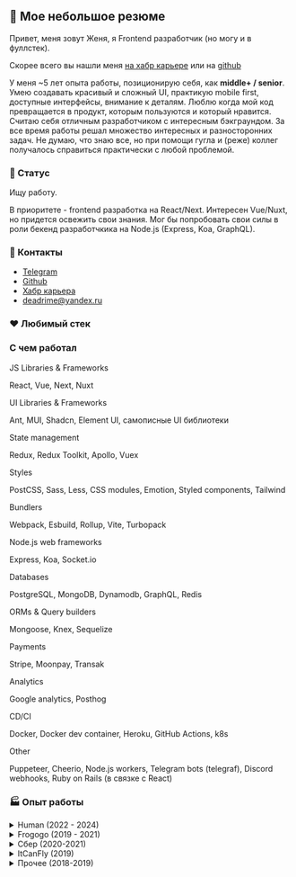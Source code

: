 
## 👋 Мое небольшое резюме
Привет, меня зовут Женя, я Frontend разработчик (но могу и в фуллстек). 

Скорее всего вы нашли меня [на хабр карьере](https://moikrug.ru/deadrime) или на [github](https://github.com/deadrime)

У меня ~5 лет опыта работы, позиционирую себя, как <b>middle+ / senior</b>. 
Умею создавать красивый и сложный UI, практикую mobile first, доступные интерфейсы, внимание к деталям.
Люблю когда мой код превращается в продукт, которым пользуются и который нравится.
Считаю себя отличным разработчиком с интересным бэкграундом. За все время работы решал множество интересных и разносторонних задач.
Не думаю, что знаю все, но при помощи гугла и (реже) коллег получалось справиться практически с любой проблемой.

### 💬 Статус
Ищу работу.

В приоритете - frontend разработка на React/Next.
Интересен Vue/Nuxt, но придется освежить свои знания.
Мог бы попробовать свои силы в роли бекенд разработчкика на Node.js (Express, Koa, GraphQL).

### 🤙 Контакты

- [Telegram](https://t.me/deadrime)
- [Github](https://github.com/deadrime)
- [Хабр карьера](https://career.habr.com/deadrime)
- [deadrime@yandex.ru](mailto:deadrime@yandex.ru)

### ❤️ Любимый стек

<div className="flex gap-2 py-4">
  <IconNext height={20} className="fill-current"/>
  <IconReact height={20} />
  <IconTs height={20} />
  <IconGraphQL height={20} />
</div>

### С чем работал

<span className="text-md">
JS Libraries & Frameworks
</span>
<p className="text-body2 text-gray-500 dark:text-text/75">
React, Vue, Next, Nuxt
</p>

<span className="text-md">
UI Libraries & Frameworks
</span>
<p className="text-body2 text-gray-500 dark:text-text/75">
Ant, MUI, Shadcn, Element UI, самописные UI библиотеки
</p>

<span className="text-md">
State management
</span>
<p className="text-body2 text-gray-500 dark:text-text/75">
Redux, Redux Toolkit, Apollo, Vuex
</p>

<span className="text-md">
Styles
</span>
<p className="text-body2 text-gray-500 dark:text-text/75">
PostCSS, Sass, Less, CSS modules, Emotion, Styled components, Tailwind
</p>

<span className="text-md">
Bundlers
</span>
<p className="text-body2 text-gray-500 dark:text-text/75">
Webpack, Esbuild, Rollup, Vite, Turbopack
</p>

<span className="text-md">
Node.js web frameworks
</span>
<p className="text-body2 text-gray-500 dark:text-text/75">
Express, Koa, Socket.io
</p>

<span className="text-md">
Databases
</span>
<p className="text-body2 text-gray-500 dark:text-text/75">
PostgreSQL, MongoDB, Dynamodb, GraphQL, Redis
</p>

<span className="text-md">
ORMs & Query builders
</span>
<p className="text-body2 text-gray-500 dark:text-text/75">
Mongoose, Knex, Sequelize
</p>

<span className="text-md">
Payments
</span>
<p className="text-body2 text-gray-500 dark:text-text/75">
Stripe, Moonpay, Transak
</p>

<span className="text-md">
Analytics
</span>
<p className="text-body2 text-gray-500 dark:text-text/75">
Google analytics, Posthog
</p>

<span className="text-md">
CD/CI
</span>
<p className="text-body2 text-gray-500 dark:text-text/75">
Docker, Docker dev container, Heroku, GitHub Actions, k8s
</p>

<span className="text-md">
Other
</span>
<p className="text-body2 text-gray-500 dark:text-text/75">
Puppeteer, Cheerio, Node.js workers, Telegram bots (telegraf), Discord webhooks, Ruby on Rails (в связке с React)
</p>


### 🏭 Опыт работы

<details>
  <summary>Human (2022 - 2024)</summary>
  
  HumanIPO - американский стартап, основная идея которого - дать возможность любому человеку
  выпустить свой токен (акции), провести свое IPO и раунды инвестиций.
  Когда я пришел, нужно было провести перезапуск продукта.
  Небольшой командой мы собирали рабочие прототипы приложения, тестировали их на юзерах,
  показывали инвесторам, искали наиболее удачный концепт.
  Прошли несколько итераций, среди всех прототипов могу выделить несколько
  наиболее состоявшихся - 

<ul>
  <li>
    Приложение для запуска собственного токена. Основной функционал - маркет, где можно было трейдить и покупать токены, реквесты - возможность обменять свои токены на некую услугу и раунды - возможность осуществить сбор денег и распределить свои токены среди участников.
  </li>
  <li>
    Социальная сеть для nft artists. Основной функционал - выпуск собственных nft, коллекции, минтинг nft как аналог репоста + стандартные социальные штуки вроде фида, чата, фолловеров. 
  </li>
  <li>
    Приложение для инвестиций, где можно создать раунды финансирования и найти инвесторов, из функционала - работа с фиат платежами (stripe), инвайты, эндорсменты, различные структуры раундов (публичные/приватные).
  </li>
  <li>
    Приложение для криптолудоманов, где можно запускать свои предикшены на любой исход.
  </li>
</ul>

 Стек:

    <div className="flex gap-2">
      <IconNext height={20} className="fill-current"/>
      <IconReact height={20} />
      <IconNode height={20} />
      <IconTs height={20} />
    </div>
    Интересные задачи:
  
  <ul>
    <li>
      Система надежных транзакций. Нам необходимо было создавать/обновлять сущности в нашей бд после успешно выполненной транзакции. При этом важно было учесть, что транзакция может не пройти (например недостаточный баланс, ограничение контракта или сеть чейна прилегла). В результате получилась довольно сложная система из 2 воркеров (tx monitor, tx finalizer) в связке удобными компонентами и хуками на фронте. 
    </li>
    <li>
      Самописный брокер сообщений на Redis Streams. Наши воркеры и приложения крутились в k8s, нужно было как-то реализовать общение между ними. В результате получился https://github.com/deadrime/redis-events-queue
    </li>
    <li>
      Воркер для создание красивых image preview для постов. Реализовал при помощи puppeter, в котором рендерил сгенерированный реактом html.
    </li>
    <li>
     Система UI компонентов с широкими возможностями по кастомизации. У нас постоянно все менялось, нужна была такая система компонетов, где можно быстро поменять цвета, размеры, сделать из светлой темы темную, задать у всех компонетов глобальный border-radius/border-width и т.д. Реализовал при помощи rem + css variables + свой ThemeProvider. Так же настроил сборку через vite и паблишинг в наш package registry. Бонусом получили уменьшенный размер бандла, до этого использовали довольно тяжелый antd. Вынес компонент формы в отдельную либу, можно посмотреть тут https://github.com/deadrime/react-any-shape-form
    </li>
    <li>
      Лямбда функция для сжатия картинок на лету. Хотели экономить место на пользовательских аватарах и картинках в постах. При помощи sharp в связке с aws-sdk сделал автоматическую конвертацию в webp, сжатие и ресайзинг (3 размера - thumb, medium, large).
    </li>
    <li>
     Миграция с less на нативный CSS + PostCSS. У нас достаточно медленно работал локальный дев сервер (страницы рендерились за 10 секунд), в процессе ресерча я обнаружил, что это частично связано с less и теми костылями, которые заставляли его работать в связке с next. После миграции удалось отказаться от старых зависимостей, которые не позволяли обновится на 14-й next и использовать turbopack. В результате локальный дев сервер стал работать гораздо быстрее (3 секунды против 10).
    </li>
  </ul>

</details>

<details>
  <summary>Frogogo (2019 - 2021)</summary>
  
    Frogogo - маркетплейс с прикольной системой лояльности. Удаленка, недельные спринты, утренний стендап, карточки в трелло. Когда я только пришел - на фронте жили своей жизнью jQuery + stimulus.
  
  
    Интересные задачи:
  
  <ul>
    <li>
      Написал библиотеку для UI компонентов на React + Typescript, настроил Storybook
    </li>
    <li>
      Переписал все сложные интерфейсные моменты на React. Например - корзину, поиск, выбор пунта выдачи на карте.
    </li>
    <li>
      Настроил всю инфраструктуру фронта, вначале все было завязано на вебпак, потом перешли на esbuild
    </li>
    <li>
      Интересным опытом было настроить SSR react-а для ruby on rails (удовольствие сомнительное)
    </li>
    <li>
      Реализовал табло для пунктов выдачи (номер заказа, статус). 
    </li>
  </ul>
   Стек:
      <div className="flex gap-2">
        <IconReact height={20} />
        <IconTs height={20} />
        <IconRails height={20} />
        <IconWebpack height={20} />
        <IconEsBuild height={20} />
        <IconStorybook height={20} />
      </div>
</details>

<details>
  <summary>Сбер (2020-2021)</summary>
  
  Я работал в подразделении **SberDevices**, там мы разрабатывали пользовательский интерфейс приложений, которые запускаются на **sberportal** и **sberbox**.
  Утонул в NDA, так что без излишних подробностей.

  Работал над:

  <ul>
    <li>
      **Супер Шеф** - приложка с готовыми рецептами
    </li>
    <li>
      **S7 airlines** - приложка для заказа билетов
    </li>
    <li>
      **izi.TRAVEL** - приложка для проснушивания аудиогидов
    </li>
    <li>
      **Готовая еда** - приложка для заказа со всяких деливери
    </li>
  </ul>

  Получил очень интересный опыт создания доступных (a11y) интерфейсов, так как любое приложение должно было поддерживать управление с пульта, при помощи сенсорного экрана и голоса.
  
  Основной стек:

  <div className="flex gap-2">
    <IconReact height={20} />
    <IconTs height={20} />
  </div>
</details>

<details>
  <summary>ItCanFly (2019)</summary>
    <ul>
    
      <li>
        Создавал графики на <b>chart.js</b>. Различная статистика, курс валют и т.п.
      
      <div className="flex gap-2">
        <IconReact height={20} />
        <IconTs height={20} />
      </div>
      </li>
      <li>
        Учавствовал в разработке сайта для антикафе https://ziferblat.net/

        <div className="flex gap-2">
          <IconReact height={20} />
          <IconTs height={20} />
          <IconGraphQL height={20} />
          <IconApollo className="fill-current" height={20} />
          <IconEmotion height={20}/>
        </div>
        
      </li>
      <li>
        Написал телеграмм бота для персонала. В боте можно выбрать рабочие смены, провести инвентаризацию.
        
        <div className="flex gap-2">
          <IconTs height={20} />
          <IconGraphQL height={20} />
          <IconNode height={20} />
        </div>
      </li>
  </ul>
</details>

<details>
  <summary>Прочее (2018-2019)</summary>

  Год работал в офисе, требовалось разрабатывать и поддерживать админку с различной статистикой, а так же интерфейс для операторов колл центра и корпоративный чат. Стек - vue.js, expess(позже переписал на koa), element ui. Ничего примечательного, типичное формошлепство, могу выделить пару своих заслуг - адаптацию под мобильную версию и переезд с express на koa, в процессе которого мы все отрефакторили. Еще из интересного - внедрил JWT аутентификацию, проповедовал БЭМ.

  <div className="flex gap-2">
    <IconNode height={20} />
    <IconVue height={20} />
    <IconElementUI height={20} />
    <IconWebpack height={20} />
  </div>

</details>
